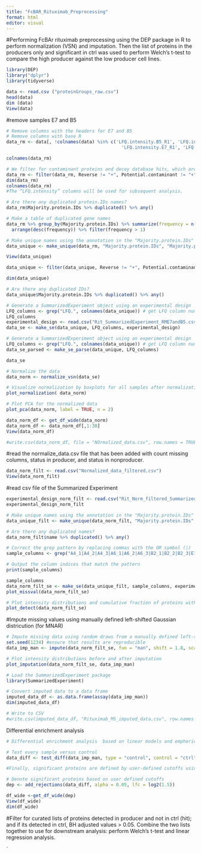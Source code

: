 ---
title: "FcBAR_Rituximab_Preprocessing"
format: html
editor: visual
---

#Performing FcBAr rituximab preprocessing using the DEP package in R to perform normalization (VSN) and imputation. Then the list of proteins in the producers only and significant in ctrl was used to perform Welch's t-test to compare the high producer against the low producer cell lines.

```{r}
library(DEP)
library("dplyr")
library(tidyverse)
```

```{r}
data <- read.csv ("proteinGroups_raw.csv")
head(data)
dim (data)
View(data)
```

#remove samples E7 and B5

```{r}
# Remove columns with the headers for E7 and B5
# Remove columns with base R
data_rm <- data[, !colnames(data) %in% c('LFQ.intensity.B5_R1', 'LFQ.intensity.B5_R2', 'LFQ.intensity.B5_R3', 
                                           'LFQ.intensity.E7_R1', 'LFQ.intensity.E7_R2', 'LFQ.intensity.E7_R3')]

colnames(data_rm)

```

```{r}
# We filter for contaminant proteins and decoy database hits, which are indicated by "+" in the columns "Potential.contaminants" and "Reverse", respectively.
data_rm <- filter(data_rm, Reverse != "+", Potential.contaminant != "+")
dim(data_rm)
colnames(data_rm)
#The “LFQ.intensity” columns will be used for subsequent analysis.
```

```{r}
# Are there any duplicated protein.IDs names?
data_rm$Majority.protein.IDs %>% duplicated() %>% any()
```

```{r}
# Make a table of duplicated gene names
data_rm %>% group_by(Majority.protein.IDs) %>% summarize(frequency = n()) %>% 
  arrange(desc(frequency)) %>% filter(frequency > 1)
```

```{r}
# Make unique names using the annotation in the "Majority.protein.IDs" column as primary names and the annotation in "Protein.IDs" as name for those that do not have an gene name.
data_unique <- make_unique(data_rm, "Majority.protein.IDs", "Majority.protein.IDs", delim = ";")

View(data_unique)
```

```{r}
data_unique <- filter(data_unique, Reverse != "+", Potential.contaminant != "+", Only.identified.by.site != "+", Q.value != "NA")

dim(data_unique)

```

```{r}
# Are there any duplicated IDs?
data_unique$Majority.protein.IDs %>% duplicated() %>% any()
```

```{r}
# Generate a SummarizedExperiment object using an experimental design
LFQ_columns <- grep("LFQ.", colnames(data_unique)) # get LFQ column numbers
LFQ_columns
experimental_design <- read.csv("Rit_SummarizedExperiment_RME7andB5.csv")
data_se <- make_se(data_unique, LFQ_columns, experimental_design)

# Generate a SummarizedExperiment object using an experimental design
LFQ_columns <- grep("LFQ.", colnames(data_unique)) # get LFQ column numbers
data_se_parsed <- make_se_parse(data_unique, LFQ_columns)

data_se
```

```{r}
# Normalize the data
data_norm <- normalize_vsn(data_se)
```

```{r}
# Visualize normalization by boxplots for all samples after normalization
plot_normalization( data_norm)
```

```{r}
# Plot PCA for the normalized data
plot_pca(data_norm, label = TRUE, n = 2)
```

```{r}
data_norm_df <- get_df_wide(data_norm)
data_norm_df <- data_norm_df[,1:30]
View(data_norm_df)
```

```{r}
#write.csv(data_norm_df, file = "NOrmalized_data.csv", row.names = TRUE)
```

#read the normalize_data.csv file that has been added with count missing columns, status in producer, and status in nonproducer.

```{r}
data_norm_filt <- read.csv("Normalized_data_filtered.csv")
View(data_norm_filt)
```

#read csv file of the Summarized Experiment

```{r}
experimental_design_norm_filt <- read.csv("Rit_Norm_filtered_SummarizedExperiment_RME7andB5.csv")
experimental_design_norm_filt
```

```{r}
# Make unique names using the annotation in the "Majority.protein.IDs" column as primary names and the annotation in "Protein.IDs" as name for those that do not have an gene name.
data_unique_filt <- make_unique(data_norm_filt, "Majority.protein.IDs", "Majority.protein.IDs", delim = ";")

# Are there any duplicated names?
data_norm_filt$name %>% duplicated() %>% any()
```

```{r}
# Correct the grep pattern by replacing commas with the OR symbol (|)
sample_columns <- grep("A4_1|A4_2|A4_3|A6_1|A6_2|A6_3|B2_1|B2_2|B2_3|E10_1|E10_2|E10_3|E6_1|E6_2|E6_3|E9_1|E9_2|E9_3|F1_1|F1_2|F1_3|G12_1|G12_2|G12_3|ctrl_1|ctrl_2|ctrl_3", colnames(data_norm_filt))

# Output the column indices that match the pattern
print(sample_columns)

sample_columns
data_norm_filt_se <- make_se(data_unique_filt, sample_columns, experimental_design_norm_filt)
plot_missval(data_norm_filt_se)
```

```{r}
# Plot intensity distributions and cumulative fraction of proteins with and without missing values
plot_detect(data_norm_filt_se)
```

#Impute missing values using manually defined left-shifted Gaussian districution (for MNAR)

```{r}
# Impute missing data using random draws from a manually defined left-shifted Gaussian distribution (for MNAR)
set.seed(1234) #ensure that results are reproducible
data_imp_man <- impute(data_norm_filt_se, fun = "man", shift = 1.8, scale = 0.3)

```

```{r}
# Plot intensity distributions before and after imputation
plot_imputation(data_norm_filt_se, data_imp_man)
```

```{r}
# Load the SummarizedExperiment package
library(SummarizedExperiment)

# Convert imputed data to a data frame
imputed_data_df <- as.data.frame(assay(data_imp_man))
dim(imputed_data_df)

# Write to CSV
#write.csv(imputed_data_df, "Rituximab_MS_imputed_data.csv", row.names = TRUE)

```

Differential enrichment analysis

```{r}
# Differential enrichment analysis  based on linear models and empherical Bayes statistics

# Test every sample versus control
data_diff <- test_diff(data_imp_man, type = "control", control = "ctrl")
```

```{r}
#Finally, significant proteins are defined by user-defined cutoffs using add_rejections.

# Denote significant proteins based on user defined cutoffs
dep <- add_rejections(data_diff, alpha = 0.05, lfc = log2(1.5))
```

```{r}
df_wide <-get_df_wide(dep)
View(df_wide)
dim(df_wide)
```

#Filter for curated lists of proteins detected in producer and not in ctrl  (hit); and if its detected in ctrl, BH adjusted values > 0.05. Combine the two lists together to use for downstream analysis:  perform Welch's t-test and linear regression analysis. 

`




